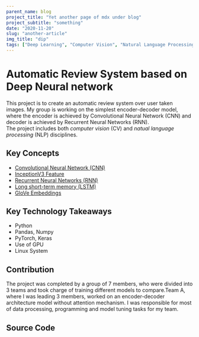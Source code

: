 ```yaml
---
parent_name: blog
project_title: "Yet another page of mdx under blog"
project_subtitle: "something"
date: "2020-11-20"
slug: "another-article"
img_title: "dip"
tags: ["Deep Learning", "Computer Vision", "Natural Language Processing"]
---
```


# Automatic Review System based on Deep Neural network

This project is to create an automatic review system over user taken images. My group is working on the simplest encoder-decoder model, 
where the encoder is achieved by Convolutional Neural Network (CNN) and decoder is achieved by Recurrent Neural Networks (RNN).\
The project includes both *computer vision* (CV) and *natual language processing* (NLP) disciplines.

## Key Concepts
- [Convolutional Neural Network (CNN)](https://en.wikipedia.org/wiki/Convolutional_neural_network)
- [InceptionV3 Feature](https://keras.io/api/applications/inceptionv3/)
- [Recurrent Neural Networks (RNN)](https://en.wikipedia.org/wiki/Recurrent_neural_network)
- [Long short-term memory (LSTM)](https://en.wikipedia.org/wiki/Long_short-term_memory)
- [GloVe Embeddings](https://nlp.stanford.edu/projects/glove/)

## Key Technology Takeaways
- Python
- Pandas, Numpy
- PyTorch, Keras
- Use of GPU 
- Linux System

## Contribution

The project was completed by a group of 7 members, who were divided into 3 teams and took charge of training different models to compare.Team A, where I was leading 3 members, worked on an encoder-decoder architecture model without attention mechanism.
I was responsible for most of data processing, programming and model tuning tasks for my team.


## Source Code

<div className="pb-4">
    <span className="px-4">
        <a href="https://github.com/Haoran101/DIP">
        <i class="fa-brands fa-github fa-2x"></i></a>
    </span>
</div>

